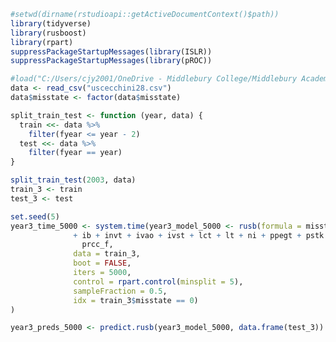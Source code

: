 ```r
#setwd(dirname(rstudioapi::getActiveDocumentContext()$path))
library(tidyverse)
library(rusboost)
library(rpart)
suppressPackageStartupMessages(library(ISLR))
suppressPackageStartupMessages(library(pROC))
```

```r
#load("C:/Users/cjy2001/OneDrive - Middlebury College/Middlebury Academic/Fall 2021/Project/11.4.RData")
data <- read_csv("uscecchini28.csv")
data$misstate <- factor(data$misstate)
```

```r
split_train_test <- function (year, data) {
  train <<- data %>%
    filter(fyear <= year - 2)
  test <<- data %>%
    filter(fyear == year)
}

split_train_test(2003, data)
train_3 <- train
test_3 <- test
```

```r
set.seed(5)
year3_time_5000 <- system.time(year3_model_5000 <- rusb(formula = misstate ~ act + ap + at + ceq + che + cogs + csho + dlc + dltis + dltt + dp
              + ib + invt + ivao + ivst + lct + lt + ni + ppegt + pstk + + re + rect + sale + sstk + txp + txt + xint + 
                prcc_f,
              data = train_3,
              boot = FALSE,
              iters = 5000, 
              control = rpart.control(minsplit = 5),
              sampleFraction = 0.5,
              idx = train_3$misstate == 0)
)
```

```r
year3_preds_5000 <- predict.rusb(year3_model_5000, data.frame(test_3))
```


